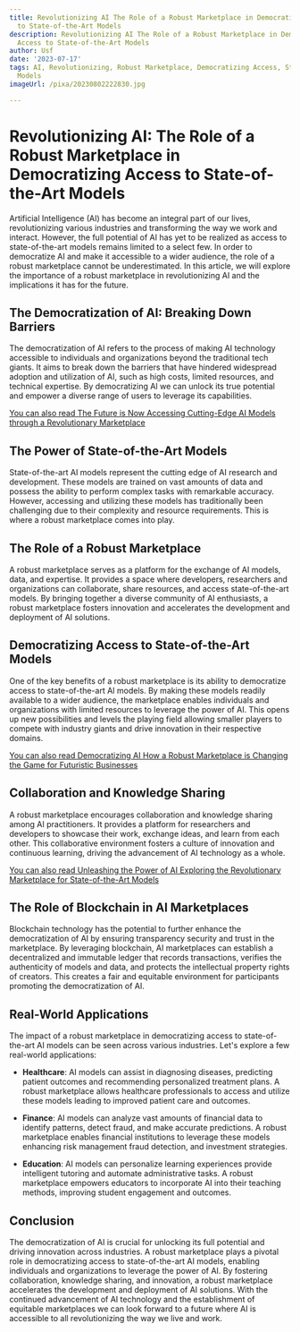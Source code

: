 ```yaml
---
title: Revolutionizing AI The Role of a Robust Marketplace in Democratizing Access
  to State-of-the-Art Models
description: Revolutionizing AI The Role of a Robust Marketplace in Democratizing
  Access to State-of-the-Art Models
author: Usf
date: '2023-07-17'
tags: AI, Revolutionizing, Robust Marketplace, Democratizing Access, State-of-the-Art
  Models
imageUrl: /pixa/20230802222830.jpg

---
```

# Revolutionizing  AI: The Role of  a Robust Marketplace  in  Democratizing Access to State-of-the-Art Models

Artificial  Intelligence (AI) has become an integral part of our lives, revolutionizing  various industries and transforming the way we work and interact. However, the full potential  of AI has yet to be realized as access  to state-of-the-art models remains limited to  a select few. In order to democratize AI and  make it accessible to a wider audience, the role of a robust marketplace cannot be underestimated. In this article, we will  explore the importance of a robust marketplace in revolutionizing AI and the implications  it has for the future.

## The Democratization of AI:  Breaking Down Barriers

The democratization of AI refers to the process  of making AI technology accessible to individuals and organizations beyond the traditional tech giants. It aims to break down the barriers that have hindered widespread adoption and utilization of  AI, such as high costs, limited resources, and technical  expertise. By  democratizing AI we can unlock its true potential and empower a diverse range of users  to leverage its capabilities.

[You  can also read The Future is Now Accessing  Cutting-Edge AI Models through a Revolutionary Marketplace](The%20Future%20is%20Now%20Accessing%20Cutting-Edge%20AI%20Models%20through%20a%20Revolutionary%20Marketplace)


## The Power of State-of-the-Art Models

State-of-the-art AI models represent the cutting edge of AI research and development. These models are trained on  vast amounts of data  and  possess the ability  to perform  complex tasks with remarkable  accuracy. However, accessing and utilizing these models has traditionally been challenging  due to their complexity and resource requirements. This is where a robust  marketplace comes into play.

## The Role  of a Robust Marketplace

A robust marketplace serves as a platform for the  exchange of AI models, data, and expertise. It provides a space where developers, researchers and organizations can collaborate, share resources,  and access state-of-the-art models. By bringing together a diverse community of  AI enthusiasts, a robust marketplace fosters innovation and accelerates the development and deployment of AI solutions.

## Democratizing Access to State-of-the-Art Models

One of the key benefits of a robust marketplace is its ability to democratize access to state-of-the-art AI models. By making these models readily  available to  a wider audience, the marketplace enables individuals and  organizations with limited resources to leverage the power of AI. This opens  up new possibilities  and levels the playing  field allowing  smaller players to  compete with industry giants and drive innovation in their respective domains.

[You  can also read  Democratizing AI How a Robust Marketplace is Changing  the Game for Futuristic Businesses](Democratizing%20AI%20How%20a%20Robust%20Marketplace%20is%20Changing%20the%20Game%20for%20Futuristic%20Businesses)


## Collaboration and Knowledge Sharing

A robust marketplace encourages collaboration and knowledge sharing among AI practitioners. It provides a platform for researchers and developers to showcase their work, exchange ideas, and learn from each other. This collaborative environment fosters a culture of innovation and continuous learning, driving the advancement of AI technology as  a  whole.

[You  can also read Unleashing  the Power of AI Exploring the Revolutionary Marketplace for State-of-the-Art Models](Unleashing%20the%20Power%20of%20AI%20Exploring%20the%20Revolutionary%20Marketplace%20for%20State-of-the-Art%20Models)


## The Role of Blockchain in AI Marketplaces

Blockchain technology has the potential  to further  enhance the democratization of AI by ensuring transparency security and trust in the marketplace. By  leveraging blockchain, AI marketplaces can establish a decentralized and immutable ledger that records transactions, verifies  the authenticity of models and data, and protects the intellectual  property  rights of creators. This creates  a fair and equitable environment  for  participants promoting the democratization of  AI.

## Real-World  Applications

The impact of  a robust marketplace in democratizing access to state-of-the-art AI models can be seen across various industries. Let's explore a few real-world applications:

- **Healthcare**: AI models can assist in diagnosing diseases, predicting  patient outcomes and recommending personalized treatment plans. A robust marketplace allows healthcare professionals to access and utilize these models leading to improved  patient care and outcomes.

- **Finance**: AI models can analyze vast amounts of financial data to identify patterns, detect fraud, and make accurate predictions. A robust marketplace enables financial institutions to leverage these models  enhancing risk management fraud detection, and investment strategies.

- **Education**: AI models can personalize  learning experiences provide intelligent tutoring and automate administrative  tasks. A robust marketplace empowers educators  to incorporate AI into their teaching methods, improving student engagement and outcomes.

## Conclusion

The  democratization of AI  is crucial for unlocking its full potential and driving innovation across industries. A robust marketplace  plays a pivotal role in democratizing access to state-of-the-art AI models,  enabling  individuals  and organizations to leverage the power of AI. By fostering collaboration, knowledge sharing, and innovation, a robust marketplace accelerates the development and deployment of  AI solutions. With the continued advancement of  AI  technology and the establishment of  equitable marketplaces we can look forward to a future where AI is  accessible to all revolutionizing the way we live and work.